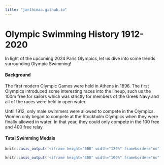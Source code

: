 ```yaml
---
title: "janthinaa.github.io"
---
```


# **Olympic Swimming History 1912-2020**

In light of the upcoming 2024 Paris Olympics, let us dive into some trends surrounding Olympic Swimming!

#### **Background**

The first modern Olympic Games were held in Athens in 1896. The first Olympics introduced some interesting races into the lineup, such us the 100m free for sailors which was strictly for members of the Greek Navy and all of the races were held in open water.

Until 1912, only male swimmers were allowed to compete in the Olympics. Women only began to compete at the Stockholm Olympics when they were finally allowed in water. In that year, they could only compete in the 100 free and 400 free relay.

#### Total Swimming Medals 

```r

knitr::asis_output('<iframe height="500" width="120%" frameborder="no" src="https://janthina.shinyapps.io/InteractiveMap/"> </iframe>')

```

```r
knitr::asis_output('<iframe height="400" width="100%" frameborder="no" src="https://janthina.shinyapps.io/MyShinyApp/"> </iframe>')
```
